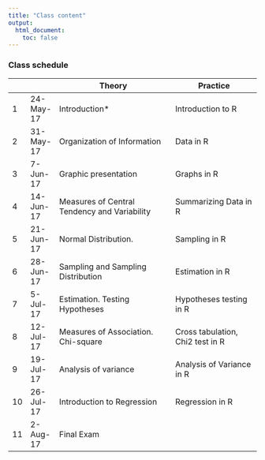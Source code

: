 ```yaml
---
title: "Class content"
output:
  html_document:
    toc: false
---
```


### Class schedule

|   |           | Theory                                       | Practice                         |
|----|-----------|----------------------------------------------|----------------------------------|
| 1  | 24-May-17 | Introduction*                                | Introduction to R                |
| 2  | 31-May-17 | Organization of Information                  | Data in R                        |
| 3  | 7-Jun-17  | Graphic presentation                         | Graphs in R                      |
| 4  | 14-Jun-17 | Measures of Central Tendency and Variability | Summarizing Data in R            |
| 5  | 21-Jun-17 | Normal Distribution.                         | Sampling in R                    |
| 6  | 28-Jun-17 | Sampling and Sampling Distribution           | Estimation in R                  |
| 7  | 5-Jul-17  | Estimation. Testing Hypotheses               | Hypotheses testing in R          |
| 8  | 12-Jul-17 | Measures of Association. Chi-square          | Cross tabulation, Chi2 test in R |
| 9  | 19-Jul-17 | Analysis of variance                         | Analysis of Variance in R        |
| 10 | 26-Jul-17 | Introduction to Regression                   | Regression in R                  |
| 11 | 2-Aug-17  | Final Exam                                   |                                  |